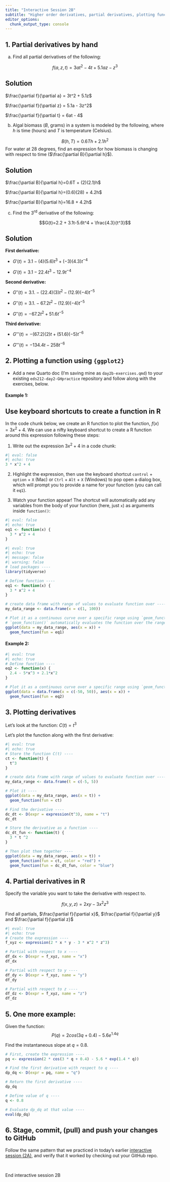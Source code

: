 ```yaml
---
title: "Interactive Session 2B"
subtitle: "Higher order derivatives, partial derivatives, plotting functions in ggplot"
editor_options: 
  chunk_output_type: console
---
```


## 1. Partial derivatives by hand

a. Find all partial derivatives of the following: 

$$f(a, z, t)=3at^2-4t+5.1az-z^3$$

::: {.callout-tip collapse=true}
## Solution
$\frac{\partial f}{\partial a} = 3t^2 + 5.1z$

$\frac{\partial f}{\partial z} = 5.1a - 3z^2$

$\frac{\partial f}{\partial t} = 6at - 4$
:::

b. Algal biomass ($B$, grams) in a system is modeled by the following, where $h$ is time (hours) and $T$ is temperature (Celsius). 

$$B(h, T)=0.6Th+2.1h^2$$
For water at 28 degrees, find an expression for how biomass is changing with respect to time ($\frac{\partial B}{\partial h}$). 

::: {.callout-tip collapse=true}
## Solution
$\frac{\partial B}{\partial h}=0.6T + (2)(2.1)h$

$\frac{\partial B}{\partial h}=(0.6)(28) + 4.2h$

$\frac{\partial B}{\partial h}=16.8 + 4.2h$
:::

c. Find the 3^rd^ derivative of the following: 

$$G(t)=2.2 + 3.1t-5.6t^4 + \frac{4.3}{t^3}$$

::: {.callout-tip collapse=true}
## Solution
**First derivative:**

  - $G'(t) = 3.1 -(4)(5.6)t^3 +(-3)(4.3)t^{-4}$
  
  - $G'(t) = 3.1 -22.4t^3 -12.9t^{-4}$

**Second derivative:**

  - $G''(t) = 3.1. - (22.4)(3)t^2 -(12.9)(-4)t^{-5}$
  
  - $G''(t) = 3.1. - 67.2t^2 -(12.9)(-4)t^{-5}$
  
  - $G''(t) = -67.2t^2 + 51.6t^{-5}$
  
**Third derivative:**

  - $G'''(t) = -(67.2)(2)t + (51.6)(-5)t^{-6}$
  
  - $G'''(t) = -134.4t - 258t^{-6}$
:::

## 2. Plotting a function using `{ggplot2}`

- Add a new Quarto doc (I'm saving mine as `day2b-exercises.qmd`) to your existing `eds212-day2-GHpractice` repository and follow along with the exercises, below. 

#### Example 1:

::: {.callout-tip collapse=true}
## Use keyboard shortcuts to create a function in R
In the code chunk below, we create an R function to plot the function, $f(x) = 3x^2 + 4$. We can use a nifty keyboard shortcut to create a R function around this expression following these steps:

1. Write out the expression $3x^2 + 4$ in a code chunk:

```r
#| eval: false
#| echo: true
3 * x^2 + 4
```

2. Highlight the expression, then use the keyboard shortcut `control` + `option` + `X` (Mac) or `Ctrl` + `Alt` + `X` (Windows) to pop open a dialog box, which will prompt you to provide a name for your function (you can call it `eq1`).

3. Watch your function appear! The shortcut will automatically add any variables from the body of your function (here, just `x`) as arguments inside `function()`:

```r
#| eval: false
#| echo: true
eq1 <- function(x) {
  3 * x^2 + 4
}
```

:::

```r
#| eval: true
#| echo: true
#| message: false
#| warning: false
# load packages ----
library(tidyverse)

# Define function ----
eq1 <- function(x) {
  3 * x^2 + 4
} 

# create data frame with range of values to evaluate function over ----
my_data_range <- data.frame(x = c(1, 100))

# Plot it as a continuous curve over a specific range using `geom_function()` ----
# `geom_function()` automatically evaluates the function over the range of x-values specified in the df and adds the resulting y-values to the plot
ggplot(data = my_data_range, aes(x = x)) + 
  geom_function(fun = eq1)
```

#### Example 2:

```r
#| eval: true
#| echo: true
# Define function ----
eq2 <- function(x) {
  2.4 - 5*x^3 + 2.1*x^2
} 

# Plot it as a continuous curve over a specific range using `geom_function()` (here, we define our data frame directly inside `ggplot()` ----
ggplot(data = data.frame(x = c(-50, 50)), aes(x = x)) + 
  geom_function(fun = eq2)
```

## 3. Plotting derivatives

Let's look at the function: $C(t)=t^3$

Let's plot the function along with the first derivative: 

```r
#| eval: true
#| echo: true
# Store the function C(t) ----
ct <- function(t) {
  t^3
}

# create data frame with range of values to evaluate function over ----
my_data_range <- data.frame(t = c(-5, 5))

# Plot it ----
ggplot(data = my_data_range, aes(x = t)) + 
  geom_function(fun = ct)

# Find the derivative ----     
dc_dt <- D(expr = expression(t^3), name = "t")
dc_dt

# Store the derivative as a function ----
dc_dt_fun <- function(t) {
  3 * t ^2
}

# Then plot them together ----
ggplot(data = my_data_range, aes(x = t)) + 
  geom_function(fun = ct, color = "red") +
  geom_function(fun = dc_dt_fun, color = "blue")
```

## 4. Partial derivatives in R

Specify the variable you want to take the derivative with respect to. 

$$f(x,y,z)=2xy-3x^2z^3$$

Find all partials, $\frac{\partial f}{\partial x}$, $\frac{\partial f}{\partial y}$ and $\frac{\partial f}{\partial z}$

```r
#| eval: true
#| echo: true
# Create the expression ----
f_xyz <- expression(2 * x * y - 3 * x^2 * z^3)

# Partial with respect to x ----
df_dx <- D(expr = f_xyz, name = "x")
df_dx

# Partial with respect to y ----
df_dy <- D(expr = f_xyz, name = "y")
df_dy

# Partial with respect to z ---- 
df_dz <- D(expr = f_xyz, name = "z")
df_dz
```

## 5. One more example:

Given the function: $$P(q)=2cos(3q+0.4)-5.6e^{1.4q}$$ 

Find the instantaneous slope at $q = 0.8$.

```r
# First, create the expression ---- 
pq <- expression(2 * cos(3 * q + 0.4) - 5.6 * exp(1.4 * q))

# Find the first derivative with respect to q ----
dp_dq <- D(expr = pq, name = "q")

# Return the first derivative ----
dp_dq

# Define value of q ----
q <- 0.8

# Evaluate dp_dq at that value ----
eval(dp_dq)
```

## 6. Stage, commit, (pull) and push your changes to GitHub

Follow the same pattern that we practiced in today's earlier [interactive session (2A)](interactive-session-2a.qmd#hello-git-github), and verify that it worked by checking out your GitHub repo.  


<br>

::: {.center-text .body-text-xl .teal-text}
End interactive session 2B
:::